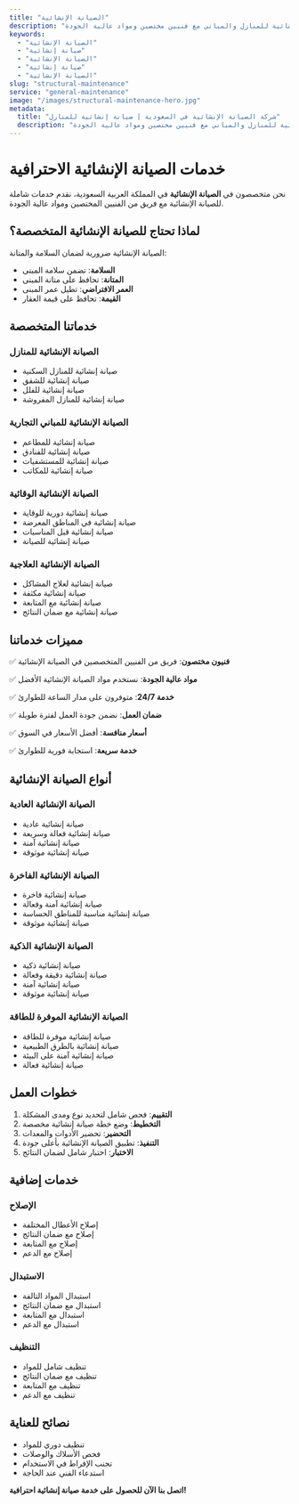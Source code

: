 ```yaml
---
title: "الصيانة الإنشائية"
description: "خدمات الصيانة الإنشائية للمنازل والمباني مع فنيين مختصين ومواد عالية الجودة"
keywords:
  - "الصيانة الإنشائية"
  - "صيانة إنشائية"
  - "الصيانة الإنشائية"
  - "صيانة إنشائية"
  - "الصيانة الإنشائية"
slug: "structural-maintenance"
service: "general-maintenance"
image: "/images/structural-maintenance-hero.jpg"
metadata:
  title: "شركة الصيانة الإنشائية في السعودية | صيانة إنشائية للمنازل"
  description: "أفضل شركة صيانة إنشائية في السعودية. خدمات الصيانة الإنشائية للمنازل والمباني مع فنيين مختصين ومواد عالية الجودة."
---
```


# خدمات الصيانة الإنشائية الاحترافية

نحن متخصصون في **الصيانة الإنشائية** في المملكة العربية السعودية، نقدم خدمات شاملة للصيانة الإنشائية مع فريق من الفنيين المختصين ومواد عالية الجودة.

## لماذا تحتاج للصيانة الإنشائية المتخصصة؟

الصيانة الإنشائية ضرورية لضمان السلامة والمتانة:

- **السلامة**: تضمن سلامة المبنى
- **المتانة**: تحافظ على متانة المبنى
- **العمر الافتراضي**: تطيل عمر المبنى
- **القيمة**: تحافظ على قيمة العقار

## خدماتنا المتخصصة

### الصيانة الإنشائية للمنازل
- صيانة إنشائية للمنازل السكنية
- صيانة إنشائية للشقق
- صيانة إنشائية للفلل
- صيانة إنشائية للمنازل المفروشة

### الصيانة الإنشائية للمباني التجارية
- صيانة إنشائية للمطاعم
- صيانة إنشائية للفنادق
- صيانة إنشائية للمستشفيات
- صيانة إنشائية للمكاتب

### الصيانة الإنشائية الوقائية
- صيانة إنشائية دورية للوقاية
- صيانة إنشائية في المناطق المعرضة
- صيانة إنشائية قبل المناسبات
- صيانة إنشائية للصيانة

### الصيانة الإنشائية العلاجية
- صيانة إنشائية لعلاج المشاكل
- صيانة إنشائية مكثفة
- صيانة إنشائية مع المتابعة
- صيانة إنشائية مع ضمان النتائج

## مميزات خدماتنا

✅ **فنيون مختصون**: فريق من الفنيين المتخصصين في الصيانة الإنشائية

✅ **مواد عالية الجودة**: نستخدم مواد الصيانة الإنشائية الأفضل

✅ **خدمة 24/7**: متوفرون على مدار الساعة للطوارئ

✅ **ضمان العمل**: نضمن جودة العمل لفترة طويلة

✅ **أسعار منافسة**: أفضل الأسعار في السوق

✅ **خدمة سريعة**: استجابة فورية للطوارئ

## أنواع الصيانة الإنشائية

### الصيانة الإنشائية العادية
- صيانة إنشائية عادية
- صيانة إنشائية فعالة وسريعة
- صيانة إنشائية آمنة
- صيانة إنشائية موثوقة

### الصيانة الإنشائية الفاخرة
- صيانة إنشائية فاخرة
- صيانة إنشائية آمنة وفعالة
- صيانة إنشائية مناسبة للمناطق الحساسة
- صيانة إنشائية موثوقة

### الصيانة الإنشائية الذكية
- صيانة إنشائية ذكية
- صيانة إنشائية دقيقة وفعالة
- صيانة إنشائية آمنة
- صيانة إنشائية موثوقة

### الصيانة الإنشائية الموفرة للطاقة
- صيانة إنشائية موفرة للطاقة
- صيانة إنشائية بالطرق الطبيعية
- صيانة إنشائية آمنة على البيئة
- صيانة إنشائية فعالة

## خطوات العمل

1. **التقييم**: فحص شامل لتحديد نوع ومدى المشكلة
2. **التخطيط**: وضع خطة صيانة إنشائية مخصصة
3. **التحضير**: تحضير الأدوات والمعدات
4. **التنفيذ**: تطبيق الصيانة الإنشائية بأعلى جودة
5. **الاختبار**: اختبار شامل لضمان النتائج

## خدمات إضافية

### الإصلاح
- إصلاح الأعطال المختلفة
- إصلاح مع ضمان النتائج
- إصلاح مع المتابعة
- إصلاح مع الدعم

### الاستبدال
- استبدال المواد التالفة
- استبدال مع ضمان النتائج
- استبدال مع المتابعة
- استبدال مع الدعم

### التنظيف
- تنظيف شامل للمواد
- تنظيف مع ضمان النتائج
- تنظيف مع المتابعة
- تنظيف مع الدعم

## نصائح للعناية

- تنظيف دوري للمواد
- فحص الأسلاك والوصلات
- تجنب الإفراط في الاستخدام
- استدعاء الفني عند الحاجة

**اتصل بنا الآن للحصول على خدمة صيانة إنشائية احترافية!**
